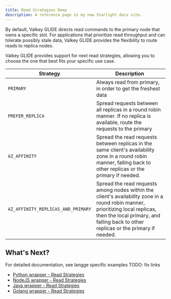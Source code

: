 ```yaml
---
title: Read Strategies Deep
description: A reference page in my new Starlight docs site.
---
```


By default, Valkey GLIDE directs read commands to the primary node that owns a specific slot. For applications that prioritize read throughput and can tolerate possibly stale data, Valkey GLIDE provides the flexibility to route reads to replica nodes.

Valkey GLIDE provides support for next read strategies, allowing you to choose the one that best fits your specific use case.

|Strategy	|Description	|
|---	|---	|
|`PRIMARY`	|Always read from primary, in order to get the freshest data	|
|`PREFER_REPLICA`	|Spread requests between all replicas in a round robin manner. If no replica is available, route the requests to the primary	|
|`AZ_AFFINITY`	|Spread the read requests between replicas in the same client's availability zone in a round robin manner, falling back to other replicas or the primary if needed.	|
|`AZ_AFFINITY_REPLICAS_AND_PRIMARY`	|Spread the read requests among nodes within the client's availability zone in a round robin manner, prioritizing local replicas, then the local primary, and falling back to other replicas or the primary if needed.	|

## What's Next?
For detailed documentation, see langge specific examples 
TODO: fix links
* [Python wrapper - Read Strategies]()
* [NodeJS wrapper - Read Strategies]()
* [Java wrapper - Read Strategies]()
* [Golang wrapper - Read Strategies]()
